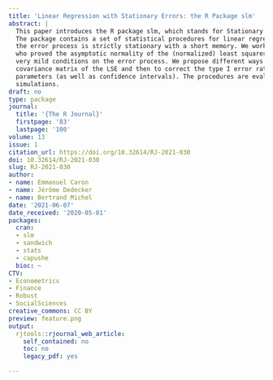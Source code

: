 ```yaml
---
title: 'Linear Regression with Stationary Errors: the R Package slm'
abstract: |
  This paper introduces the R package slm, which stands for Stationary Linear Models.
  The package contains a set of statistical procedures for linear regression in the general context where
  the error process is strictly stationary with a short memory. We work in the setting of Hannan (1973),
  who proved the asymptotic normality of the (normalized) least squares estimators (LSE) under
  very mild conditions on the error process. We propose different ways to estimate the asymptotic
  covariance matrix of the LSE and then to correct the type I error rates of the usual tests on the
  parameters (as well as confidence intervals). The procedures are evaluated through different sets of
  simulations.
draft: no
type: package
journal:
  title: '{The R Journal}'
  firstpage: '83'
  lastpage: '100'
volume: 13
issue: 1
citation_url: https://doi.org/10.32614/RJ-2021-030
doi: 10.32614/RJ-2021-030
slug: RJ-2021-030
author:
- name: Emmanuel Caron
- name: Jérôme Dedecker
- name: Bertrand Michel
date: '2021-06-07'
date_received: '2020-05-01'
packages:
  cran:
  - slm
  - sandwich
  - stats
  - capushe
  bioc: ~
CTV:
- Econometrics
- Finance
- Robust
- SocialSciences
creative_commons: CC BY
preview: feature.png
output:
  rjtools::rjournal_web_article:
    self_contained: no
    toc: no
    legacy_pdf: yes

---
```

